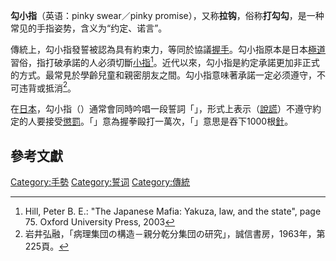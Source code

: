 '''勾小指'''（英语：pinky swear／pinky promise），又称'''拉钩'''，俗称'''打勾勾'''，是一种常见的手指姿势，含义为“约定、诺言”。

傳統上，勾小指發誓被認為具有約束力，等同於協議[[握手|握手]]。勾小指原本是日本[[極道|極道]]習俗，指打破承諾的人必須切斷[[小指|小指]]<ref>Hill, Peter B. E.: "The Japanese Mafia: Yakuza, law, and the state", page 75. Oxford University Press, 2003</ref>。近代以來，勾小指是約定承諾更加非正式的方式。最常見於學齡兒童和親密朋友之間。勾小指意味著承諾一定必须遵守，不可违背或抵消<ref>岩井弘融，「病理集団の構造－親分乾分集団の研究」，誠信書房，1963年，第225頁。</ref>。

在[[日本|日本]]，勾小指（{{jpn|j=指切|hg=ゆびきり}}）通常會同時吟唱一段誓詞「{{lang|ja|指切拳万、嘘ついたら針千本呑ます}}」，形式上表示（[[說謊|說謊]]）不遵守約定的人要接受[[懲罰|懲罰]]。「{{lang|ja|拳万}}」意為握拳毆打一萬次，「{{lang|ja|針千本呑ます}}」意思是吞下1000根[[針|針]]。

==參考文獻==
<div class="references-small">
<references></references>
</div>

{{手势}}

{{culture-stub}}
{{society-stub}}

[[Category:手勢|Category:手勢]]
[[Category:誓词|Category:誓词]]
[[Category:傳統|Category:傳統]]